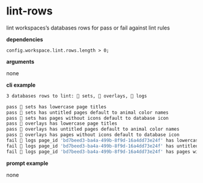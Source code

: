 # lint-rows

lint workspaces’s databases rows for pass or fail against lint rules

**dependencies**

```tsx
config.workspace.lint.rows.length > 0;
```

**arguments**

none

**cli example**

```sh title="terminal"
3 databases rows to lint: 🔢 sets, 🔵 overlays, 📝 logs
```

```sh
pass 🔢 sets has lowercase page titles
pass 🔢 sets has untitled pages default to animal color names
pass 🔢 sets has pages without icons default to database icon
pass 🔵 overlays has lowercase page titles
pass 🔵 overlays has untitled pages default to animal color names
pass 🔵 overlays has pages without icons default to database icon
fail 📝 logs page_id 'bd7beed3-ba4a-499b-8f9d-16a4dd73e24f' has lowercase page titles
fail 📝 logs page_id 'bd7beed3-ba4a-499b-8f9d-16a4dd73e24f' has untitled pages default to animal color names
fail 📝 logs page_id 'bd7beed3-ba4a-499b-8f9d-16a4dd73e24f' has pages without icons default to database icon
```

**prompt example**

none

